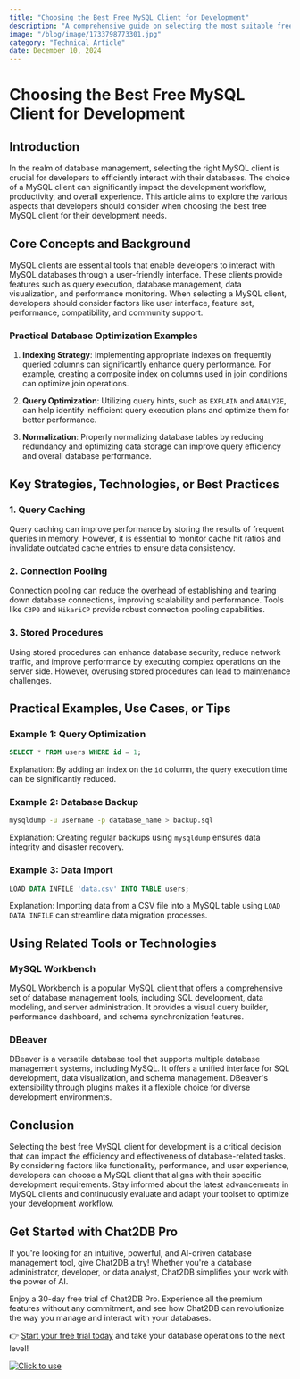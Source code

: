 ```yaml
---
title: "Choosing the Best Free MySQL Client for Development"
description: "A comprehensive guide on selecting the most suitable free MySQL client for your development needs."
image: "/blog/image/1733798773301.jpg"
category: "Technical Article"
date: December 10, 2024
---
```


# Choosing the Best Free MySQL Client for Development


<Authors date="December 10, 2024">
  <Author name="Jing" link="https://chat2db.ai" />
</Authors>

## Introduction

In the realm of database management, selecting the right MySQL client is crucial for developers to efficiently interact with their databases. The choice of a MySQL client can significantly impact the development workflow, productivity, and overall experience. This article aims to explore the various aspects that developers should consider when choosing the best free MySQL client for their development needs.

## Core Concepts and Background

MySQL clients are essential tools that enable developers to interact with MySQL databases through a user-friendly interface. These clients provide features such as query execution, database management, data visualization, and performance monitoring. When selecting a MySQL client, developers should consider factors like user interface, feature set, performance, compatibility, and community support.

### Practical Database Optimization Examples

1. **Indexing Strategy**: Implementing appropriate indexes on frequently queried columns can significantly enhance query performance. For example, creating a composite index on columns used in join conditions can optimize join operations.

2. **Query Optimization**: Utilizing query hints, such as `EXPLAIN` and `ANALYZE`, can help identify inefficient query execution plans and optimize them for better performance.

3. **Normalization**: Properly normalizing database tables by reducing redundancy and optimizing data storage can improve query efficiency and overall database performance.

## Key Strategies, Technologies, or Best Practices

### 1. Query Caching

Query caching can improve performance by storing the results of frequent queries in memory. However, it is essential to monitor cache hit ratios and invalidate outdated cache entries to ensure data consistency.

### 2. Connection Pooling

Connection pooling can reduce the overhead of establishing and tearing down database connections, improving scalability and performance. Tools like `C3P0` and `HikariCP` provide robust connection pooling capabilities.

### 3. Stored Procedures

Using stored procedures can enhance database security, reduce network traffic, and improve performance by executing complex operations on the server side. However, overusing stored procedures can lead to maintenance challenges.

## Practical Examples, Use Cases, or Tips

### Example 1: Query Optimization

```sql
SELECT * FROM users WHERE id = 1;
```

Explanation: By adding an index on the `id` column, the query execution time can be significantly reduced.

### Example 2: Database Backup

```bash
mysqldump -u username -p database_name > backup.sql
```

Explanation: Creating regular backups using `mysqldump` ensures data integrity and disaster recovery.

### Example 3: Data Import

```sql
LOAD DATA INFILE 'data.csv' INTO TABLE users;
```

Explanation: Importing data from a CSV file into a MySQL table using `LOAD DATA INFILE` can streamline data migration processes.

## Using Related Tools or Technologies

### MySQL Workbench

MySQL Workbench is a popular MySQL client that offers a comprehensive set of database management tools, including SQL development, data modeling, and server administration. It provides a visual query builder, performance dashboard, and schema synchronization features.

### DBeaver

DBeaver is a versatile database tool that supports multiple database management systems, including MySQL. It offers a unified interface for SQL development, data visualization, and schema management. DBeaver's extensibility through plugins makes it a flexible choice for diverse development environments.

## Conclusion

Selecting the best free MySQL client for development is a critical decision that can impact the efficiency and effectiveness of database-related tasks. By considering factors like functionality, performance, and user experience, developers can choose a MySQL client that aligns with their specific development requirements. Stay informed about the latest advancements in MySQL clients and continuously evaluate and adapt your toolset to optimize your development workflow.


## Get Started with Chat2DB Pro

If you're looking for an intuitive, powerful, and AI-driven database management tool, give Chat2DB a try! Whether you're a database administrator, developer, or data analyst, Chat2DB simplifies your work with the power of AI.

Enjoy a 30-day free trial of Chat2DB Pro. Experience all the premium features without any commitment, and see how Chat2DB can revolutionize the way you manage and interact with your databases.

👉 [Start your free trial today](https://chat2db.ai/pricing) and take your database operations to the next level!


[![Click to use](/image/blog/bg/chat2db.jpg)](https://chat2db.ai/)
